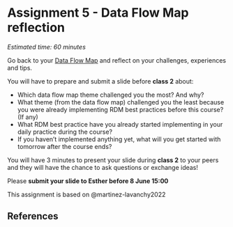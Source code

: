 # Assignment 5 - Data Flow Map reflection {#assignment6}

*Estimated time: 60 minutes*

Go back to your [Data Flow Map](https://estherplomp.github.io/TNW-RDM-101/11-Assignment-Data-Flow-Map-2.html) and reflect on your challenges, experiences and tips.

You will have to prepare and submit a slide before **class 2** about:

-   Which data flow map theme challenged you the most? And why?
-   What theme (from the data flow map) challenged you the least because you were already implementing RDM best practices before this course? (If any)
-   What RDM best practice have you already started implementing in your daily practice during the course?
-   If you haven't implemented anything yet, what will you get started with tomorrow after the course ends?

You will have 3 minutes to present your slide during **class 2** to your peers and they will have the chance to ask questions or exchange ideas!

Please **submit your slide to Esther before 8 June 15:00**

This assignment is based on @martinez-lavanchy2022

## References {-}
